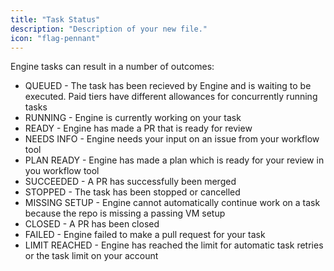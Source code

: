 ```yaml
---
title: "Task Status"
description: "Description of your new file."
icon: "flag-pennant"
---
```


Engine tasks can result in a number of outcomes:

- QUEUED - The task has been recieved by Engine and is waiting to be executed. Paid tiers have different allowances for concurrently running tasks
- RUNNING - Engine is currently working on your task
- READY - Engine has made a PR that is ready for review
- NEEDS INFO - Engine needs your input on an issue from your workflow tool
- PLAN READY - Engine has made a plan which is ready for your review in you workflow tool
- SUCCEEDED - A PR has successfully been merged
- STOPPED - The task has been stopped or cancelled
- MISSING SETUP - Engine cannot automatically continue work on a task because the repo is missing a passing VM setup
- CLOSED - A PR has been closed
- FAILED - Engine failed to make a pull request for your task
- LIMIT REACHED - Engine has reached the limit for automatic task retries or the task limit on your account